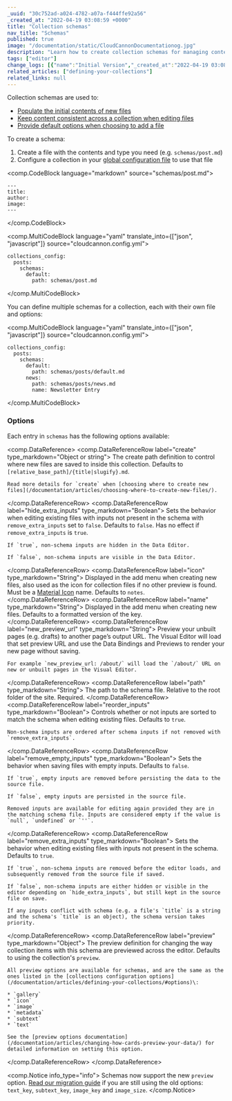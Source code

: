 ```yaml
---
_uuid: "30c752ad-a024-4782-a07a-f444ffe92a56"
_created_at: "2022-04-19 03:08:59 +0000"
title: "Collection schemas"
nav_title: "Schemas"
published: true
image: "/documentation/static/CloudCannonDocumentationog.jpg"
description: "Learn how to create collection schemas for managing content across files in a collection."
tags: ["editor"]
change_logs: [{"name":"Initial Version","_created_at":"2022-04-19 03:08:59 +0000"},{"name":"Schemas","_created_at":"2022-04-19 03:08:59 +0000"}]
related_articles: ["defining-your-collections"]
related_links: null
---
```


Collection schemas are used to:

* [Populate the initial contents of new files](/documentation/articles/defining-the-default-contents-of-new-files/)
* [Keep content consistent across a collection when editing files](/documentation/articles/keeping-content-consistent-across-files-in-a-collection/)
* [Provide default options when choosing to add a file](/documentation/articles/defining-more-ways-to-add-new-files/)

To create a schema:

1. Create a file with the contents and type you need (e.g. `schemas/post.md`)
2. Configure a collection in your [global configuration file](/documentation/articles/setting-global-configuration/) to use that file

<comp.CodeBlock language="markdown" source="schemas/post.md">
```
---
title:
author:
image:
---
```
</comp.CodeBlock>

<comp.MultiCodeBlock language="yaml" translate_into={["json", "javascript"]} source="cloudcannon.config.yml">
```
collections_config:
  posts:
    schemas:
      default:
        path: schemas/post.md
```
</comp.MultiCodeBlock>

You can define multiple schemas for a collection, each with their own file and options:

<comp.MultiCodeBlock language="yaml" translate_into={["json", "javascript"]} source="cloudcannon.config.yml">
```
collections_config:
  posts:
    schemas:
      default:
        path: schemas/posts/default.md
      news:
        path: schemas/posts/news.md
        name: Newsletter Entry
```
</comp.MultiCodeBlock>

### Options
Each entry in `schemas` has the following options available:

<comp.DataReference>
  <comp.DataReferenceRow label="create" type_markdown="Object or string">
    The create path definition to control where new files are saved to inside this collection. Defaults to `[relative_base_path]/{title|slugify}.md`.

    Read more details for `create` when [choosing where to create new files](/documentation/articles/choosing-where-to-create-new-files/).
  </comp.DataReferenceRow>
  <comp.DataReferenceRow label="hide_extra_inputs" type_markdown="Boolean">
    Sets the behavior when editing existing files with inputs not present in the schema with `remove_extra_inputs` set to `false`. Defaults to `false`. Has no effect if `remove_extra_inputs` is `true`.

    If `true`, non-schema inputs are hidden in the Data Editor.

    If `false`, non-schema inputs are visible in the Data Editor.
  </comp.DataReferenceRow>
  <comp.DataReferenceRow label="icon" type_markdown="String">
    Displayed in the add menu when creating new files, also used as the icon for collection files if no other preview is found. Must be a [Material Icon](https://material.io/resources/icons/) name. Defaults to `notes`.
  </comp.DataReferenceRow>
  <comp.DataReferenceRow label="name" type_markdown="String">
    Displayed in the add menu when creating new files. Defaults to a formatted version of the key.
  </comp.DataReferenceRow>
  <comp.DataReferenceRow label="new_preview_url" type_markdown="String">
    Preview your unbuilt pages (e.g. drafts) to another page’s output URL. The Visual Editor will load that set preview URL and use the Data Bindings and Previews to render your new page without saving.

    For example `new_preview_url: /about/` will load the `/about/` URL on new or unbuilt pages in the Visual Editor.
  </comp.DataReferenceRow>
  <comp.DataReferenceRow label="path" type_markdown="String">
    The path to the schema file. Relative to the root folder of the site. Required.
  </comp.DataReferenceRow>
  <comp.DataReferenceRow label="reorder_inputs" type_markdown="Boolean">
    Controls whether or not inputs are sorted to match the schema when editing existing files. Defaults to `true`.

    Non-schema inputs are ordered after schema inputs if not removed with `remove_extra_inputs`.
  </comp.DataReferenceRow>
  <comp.DataReferenceRow label="remove_empty_inputs" type_markdown="Boolean">
    Sets the behavior when saving files with empty inputs. Defaults to `false`.

    If `true`, empty inputs are removed before persisting the data to the source file.

    If `false`, empty inputs are persisted in the source file.

    Removed inputs are available for editing again provided they are in the matching schema file. Inputs are considered empty if the value is `null`, `undefined` or `''`.
  </comp.DataReferenceRow>
  <comp.DataReferenceRow label="remove_extra_inputs" type_markdown="Boolean">
    Sets the behavior when editing existing files with inputs not present in the schema. Defaults to `true`.

    If `true`, non-schema inputs are removed before the editor loads, and subsequently removed from the source file if saved.

    If `false`, non-schema inputs are either hidden or visible in the editor depending on `hide_extra_inputs`, but still kept in the source file on save.

    If any inputs conflict with schema (e.g. a file's `title` is a string and the schema's `title` is an object), the schema version takes priority.
  </comp.DataReferenceRow>
  <comp.DataReferenceRow label="preview" type_markdown="Object">
    The preview definition for changing the way collection items with this schema are previewed across the editor. Defaults to using the collection's `preview`.

    All preview options are available for schemas, and are the same as the ones listed in the [collections configuration options](/documentation/articles/defining-your-collections/#options)\:

    * `gallery`
    * `icon`
    * `image`
    * `metadata`
    * `subtext`
    * `text`

    See the [preview options documentation](/documentation/articles/changing-how-cards-preview-your-data/) for detailed information on setting this option.
  </comp.DataReferenceRow>
</comp.DataReference>

<comp.Notice info_type="info">
  Schemas now support the new `preview` option. [Read our migration guide](/documentation/articles/migrating-to-preview-options/) if you are still using the old options: `text_key`, `subtext_key`, `image_key` and `image_size`.
</comp.Notice>
